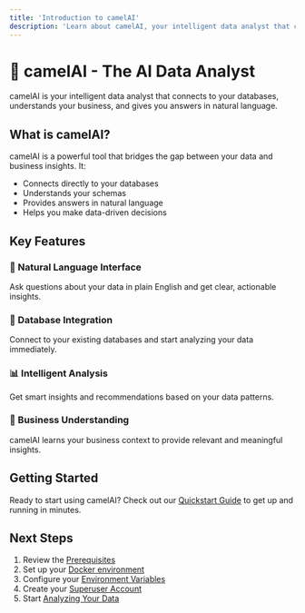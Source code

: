 ```yaml
---
title: 'Introduction to camelAI'
description: 'Learn about camelAI, your intelligent data analyst that connects to your databases and provides natural language insights.'
---
```


# 🐪 camelAI - The AI Data Analyst

camelAI is your intelligent data analyst that connects to your databases, understands your business, and gives you answers in natural language.

## What is camelAI?

camelAI is a powerful tool that bridges the gap between your data and business insights. It:

- Connects directly to your databases
- Understands your schemas
- Provides answers in natural language
- Helps you make data-driven decisions

## Key Features

### 🤖 Natural Language Interface
Ask questions about your data in plain English and get clear, actionable insights.

### 🔌 Database Integration
Connect to your existing databases and start analyzing your data immediately.

### 📊 Intelligent Analysis
Get smart insights and recommendations based on your data patterns.

### 🎯 Business Understanding
camelAI learns your business context to provide relevant and meaningful insights.

## Getting Started

Ready to start using camelAI? Check out our [Quickstart Guide](/quickstart) to get up and running in minutes.

## Next Steps

1. Review the [Prerequisites](/installation/prerequisites)
2. Set up your [Docker environment](/installation/docker-compose)
3. Configure your [Environment Variables](/installation/environment-variables)
4. Create your [Superuser Account](/first-steps/creating-superuser)
5. Start [Analyzing Your Data](/user-guide/analysis)
